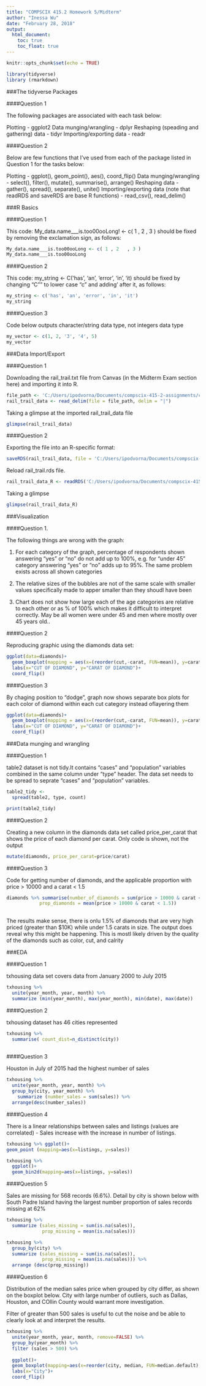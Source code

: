 ```yaml
---
title: "COMPSCIX 415.2 Homework 5/Midterm"
author: "Inessa Wu"
date: "February 28, 2018"
output: 
  html_document:
    toc: true
    toc_float: true
---
```


```r
knitr::opts_chunk$set(echo = TRUE)
```

```r
library(tidyverse)
library (rmarkdown)
```

###The tidyverse Packages

####Question 1

The following packages are associated with each task below:

Plotting - ggplot2
Data munging/wrangling - dplyr
Reshaping (speading and gathering) data - tidyr
Importing/exporting data - readr

####Question 2

Below are few functions that I’ve used from each of the package listed in Question 1 for the tasks below:

Plotting - ggplot(), geom_point(), aes(), coord_flip() 
Data munging/wrangling - select(), filter(), mutate(), summarise(), arrange()
Reshaping data - gather(), spread(), separate(), unite()
Importing/exporting data (note that readRDS and saveRDS are base R functions) - read_csv(), read_delim()

###R Basics

####Question 1

This code:
My_data.name___is.too00ooLong! <- c( 1 , 2   , 3 )
should be fixed by removing the exclamation sign, as follows:

```r
My_data.name___is.too00ooLong <- c( 1 , 2   , 3 )
My_data.name___is.too00ooLong
```

####Question 2

This code:
my_string <- C('has', 'an', 'error', 'in', 'it)
should be fixed by changing "C"" to lower case "c" and adding ' after it, as follows:

```r
my_string <- c('has', 'an', 'error', 'in', 'it')
my_string
```

####Question 3

Code below outputs character/string data type, not integers data type

```r
my_vector <- c(1, 2, '3', '4', 5)
my_vector
```

###Data Import/Export

####Question 1

Downloading the rail_trail.txt file from Canvas (in the Midterm Exam section here) and importing it into R. 

```r
file_path <- 'C:/Users/ipodvorna/Documents/compscix-415-2-assignments/compscix-415-2-assignments/rail_trail.txt'
rail_trail_data <- read_delim(file = file_path, delim = "|")
```
Taking a glimpse at the imported rail_trail_data file

```r
glimpse(rail_trail_data)
```

####Question 2

Exporting the file into an R-specific format: 

```r
saveRDS(rail_trail_data, file = 'C:/Users/ipodvorna/Documents/compscix-415-2-assignments/compscix-415-2-assignments/rail_trail.rds')
```

Reload rail_trail.rds file.

```r
rail_trail_data_R <- readRDS('C:/Users/ipodvorna/Documents/compscix-415-2-assignments/compscix-415-2-assignments/rail_trail.rds')
```

Taking a glimpse

```r
glimpse(rail_trail_data_R)
```

###Visualization

####Question 1.

The following things are wrong with the graph:

1. For each category of the graph, percentage of respondents shown answering "yes" or "no" do not add up to 100%, e.g. for "under 45" category answering "yes" or "no" adds up to 95%. The same problem exists across all shown categories

2. The relative sizes of the bubbles are not of the same scale with smaller values specifically made to apper smaller than they shoudl have been

3. Chart does not show how large each of the age categories are relative to each other or as % of 100% which makes it difficult to interpret correctly. May be all women were under 45 and men where mostly over 45 years old..

####Question 2

Reproducing graphic using the diamonds data set:

```r
ggplot(data=diamonds)+
  geom_boxplot(mapping = aes(x=(reorder(cut,-carat, FUN=mean)), y=carat, fill=color), position="identity")+
  labs(x="CUT OF DIAMOND", y="CARAT OF DIAMOND")+
  coord_flip()
```

####Question 3

By chaging position to "dodge", graph now shows separate box plots for each color of diamond within each cut category instead oflayering them

```r
ggplot(data=diamonds)+
  geom_boxplot(mapping = aes(x=(reorder(cut,-carat, FUN=mean)), y=carat, fill=color), position="dodge")+
  labs(x="CUT OF DIAMOND", y="CARAT OF DIAMOND")+
  coord_flip()
```

###Data munging and wrangling

####Question 1

table2 dataset is not tidy.It contains "cases" and "population" variables combined in the same column under "type" header. The data set needs to be spread to seprate "cases" and "population" variables.

```r
table2_tidy <-  
  spread(table2, type, count)

print(table2_tidy)
```

####Question 2

Creating a new column in the diamonds data set called price_per_carat that shows the price of each diamond per carat. Only code is shown, not the output

```r
mutate(diamonds, price_per_carat=price/carat)
```

####Question 3

Code for getting number of diamonds, and the applicable proportion with price > 10000 and a carat < 1.5

```r
diamonds %>% summarise(number_of_diamonds = sum(price > 10000 & carat < 1.5),
            prop_diamonds = mean(price > 10000 & carat < 1.5))
  
```

The results make sense, there is onlu 1.5% of diamonds that are very high priced (greater than $10K) while under 1.5 carats in size. The output does reveal why this might be happening. This is mostl likely driven by the quality of the diamonds such as color, cut, and calrity


###EDA

####Question 1

txhousing data set covers data from January 2000 to July 2015

```r
txhousing %>%
  unite(year_month, year, month) %>%
  summarize (min(year_month), max(year_month), min(date), max(date))

```

####Question 2

txhousing dataset has 46 cities represented

```r
txhousing %>%
  summarise( count_dist=n_distinct(city))
        
```

####Question 3

Houston in July of 2015 had the highest number of sales

```r
txhousing %>% 
  unite(year_month, year, month) %>%
  group_by(city, year_month) %>%
    summarize (number_sales = sum(sales)) %>%
  arrange(desc(number_sales))

```

####Question 4

There is a linear relationships between sales and listings (values are correlated) - Sales increase with the increase in number of listings.

```r
txhousing %>% ggplot()+
geom_point (mapping=aes(x=listings, y=sales))
```

```r
txhousing %>% 
  ggplot()+
  geom_bin2d(mapping=aes(x=listings, y=sales))
```

####Question 5

Sales are missing for 568 records (6.6%). Detail by city is shown below with South Padre Island having the largest number proportion of sales records missing at 62%

```r
txhousing %>% 
  summarize (sales_missing = sum(is.na(sales)), 
             prop_missing = mean(is.na(sales)))
```


```r
txhousing %>% 
  group_by(city) %>%
  summarize (sales_missing = sum(is.na(sales)), 
             prop_missing = mean(is.na(sales))) %>%
  arrange (desc(prop_missing))
```

####Question 6

Distribution of the median sales price when grouped by city differ, as shown on the boxplot below. City with large number of outliers, such as Dallas, Houston, and COllin County would warrant more investigation. 

Filter of greater than 500 sales is useful to cut the noise and be able to clearly look at and interpret the results.

```r
txhousing %>% 
  unite(year_month, year, month, remove=FALSE) %>%
  group_by(year_month) %>%
  filter (sales > 500) %>%
 
  ggplot()+
  geom_boxplot(mapping=aes(x=reorder(city, median, FUN=median.default), y=median))+
  labs(x="City")+
  coord_flip()
```




